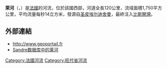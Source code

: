 {{noteTA
|G1=法国地名
|G2=单位
}}
{{Infobox river
| name              = 莱河
| name_native       = Lay
| image             = Mareuil-sur-Lay-Dissais 001.JPG
| image_caption     = 流经[[莱河畔马勒伊-迪赛|莱河畔马勒伊-迪赛]]的莱河
| map               = Lay (fleuve).png
| map_location      = 莱河流域图
| source1_location  = [[圣皮埃尔迪舍曼|圣皮埃尔迪舍曼]]
| source1_coordinates= {{coord|46|42|34|N|00|42|37|W}}
| mouth_location    = [[比斯開灣|比斯開灣]]
| mouth_coordinates = {{coord|46|19|14|N|01|18|10|W|display=inline,title}}
| subdivision_type1 = [[世界政區索引|国家]]
| subdivision_name1 = {{FR}}
| length            = {{convert|120|km|mi|abbr=on}}
| source1_elevation = {{convert|195|m|ft|abbr=on}}
| mouth_elevation   = {{convert|0|m|ft|abbr=on}}
| discharge1_avg    = {{convert|14|m3/s|cuft/s|abbr=on}}
| basin_size        = {{convert|1750|km2|sqmi|abbr=on}}
}}
'''萊河'''（{{lang-fr|Lay}}，{{IPA-fr|lɛ}}）是[[法國|法國]]的河流，位於該國西部，河道全長120公里，流域面積1,750平方公里，平均流量每秒14立方米，發源自[[圣皮埃尔迪舍曼|圣皮埃尔迪舍曼]]，最終注入[[比斯開灣|比斯開灣]]。

==外部連結==
*http://www.geoportail.fr {{Wayback|url=http://www.geoportail.fr/ |date=20101215171356 }}
*[http://sandre.eaufrance.fr/app/chainage/courdo/htm/N3--016-.php?cg=N3--016- Sandre数据库中的莱河]

{{France-geo-stub}}
[[Category:法國河流|Category:法國河流]]
[[Category:旺代省河流|Category:旺代省河流]]